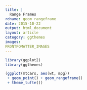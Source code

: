 ```yaml
---
title: |
  Range Frames
rdname: geom_rangeframe
date: 2015-10-22
output: html_document
layout: article
category: ggthemes
images:
FRONTFOMATTER_IMAGES
---
```


```r
library(ggplot2)
library(ggthemes)
```

```r
(ggplot(mtcars, aes(wt, mpg))
 + geom_point() + geom_rangeframe()
 + theme_tufte())



```